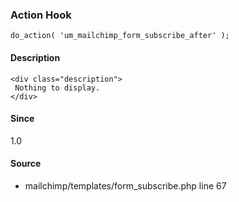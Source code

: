 
<UMBreadCrumb type="action"/>

### Action Hook    
    
```
do_action( 'um_mailchimp_form_subscribe_after' );
```

#### Description
    <div class="description">
     Nothing to display.
    </div>

#### Since
<div class="description">
1.0
</div>

#### Source
  - <Link href="https://github.com/ultimatemember/mailchimp/tree/2.4.0/templates/form_subscribe.php#L67">mailchimp/templates/form_subscribe.php</Link> <Link href="https://github.com/ultimatemember/mailchimp/tree/2.4.0/templates/form_subscribe.php#L67">line 67</Link>

